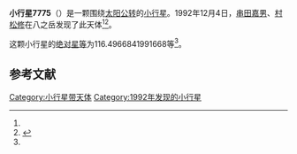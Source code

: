 {{Infobox planet
| bgcolour = #FFFFC0
| name = 7775 Taiko
| symbol = 
| image = 
| caption = 
| discovery = yes
| discovery_ref = 
| discoverer = [[串田嘉男|串田嘉男]]、[[村松修|村松修]]
| discovery_site = [[八之岳|八之岳]] 
| discovered = 1992年12月4日
| designations = yes
| mp_name = 
| named_after = 
| alt_names = 1992 XD/ 1972 EF / 1979 YG3
| mp_category = [[主带小行星|主带小行星]]
| orbit_ref = <ref name="a">[http://ssd.jpl.nasa.gov/sbdb.cgi?sstr=7775 7775 Taiko] {{Wayback|url=http://ssd.jpl.nasa.gov/sbdb.cgi?sstr=7775 |date=20201130151020 }}，小行星數據庫瀏覽器（JPL Small-Body Database Browser）－[[美国国家航空航天局|美国国家航空航天局]]喷气推进实验室</ref>
| epoch = 2456400.5 (2013年4月18日更新)
| aphelion = {{convert|3.157097411803456|AU|km|3|abbr=on|lk=out}}
| perihelion = {{convert|2.18684906293401|AU|km|3|abbr=on}}
| semimajor = {{convert|2.671973237368733|AU|km|3|abbr=on}}
| eccentricity = 0.181560267
| period = 1595.315492 [[日|日]]<br />4.37[[儒略年|儒略年]]
| avg_speed = 
| inclination = 4.380393886092986
| asc_node = 278.8363605818005
| mean_anomaly = 
| arg_peri = 116.4966841991668
| satellites = 
| physical_characteristics = yes
| dimensions = 
| mass = 
| density = 
| surface_grav = 
| escape_velocity = 
| sidereal_day = 
| axial_tilt = 
| pole_ecliptic_lat = 
| pole_ecliptic_lon = 
| albedo = 
| temperatures= 
| temp_name1 = 
| mean_temp_1 = 
| max_temp_1 = 
| temp_name2 = 
| max_temp_2 = 
| spectral_type = 
| abs_magnitude = 116.4966841991668
}}

'''小行星7775'''（{{lang-en|7775 Taiko}}）是一颗围绕[[太阳|太阳]][[公转|公转]]的[[小行星|小行星]]。1992年12月4日，[[串田嘉男|串田嘉男]]、[[村松修|村松修]]在八之岳发现了此天体<ref name="a" /><ref>{{cite news|title=小行星列表|url=http://cfa-www.harvard.edu/iau/lists/NumberedMPs.txt|accessdate=2013-07-08|newspaper=哈佛大学|archive-date=2008-05-17|archive-url=https://web.archive.org/web/20080517010638/http://cfa-www.harvard.edu/iau/lists/NumberedMPs.txt|dead-url=no}}</ref>。

这颗小行星的[[绝对星等|绝对星等]]为116.4966841991668等<ref name="a" />。

==参考文献==
{{reflist}}
{{Minor Planet Number|[[小行星7774|小行星7774]]|[[小行星7776|小行星7776]]}}

{{小天体}}

[[Category:小行星带天体|Category:小行星带天体]]
[[Category:1992年发现的小行星|Category:1992年发现的小行星]]

{{asteroid-stub}}